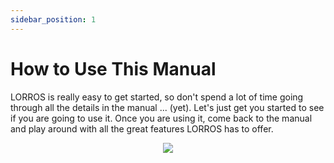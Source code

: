 ```yaml
---
sidebar_position: 1
---
```



# How to Use This Manual

LORROS is really easy to get started, so don't spend a lot of time going through all the details in the manual ... (yet). Let's just get you started to see if you are going to use it. Once you are using it, come back to the manual and play around with all the great features LORROS has to offer.

<center>
	<img src={useBaseUrl('/img/started/manual-1.svg')} />
</center>
